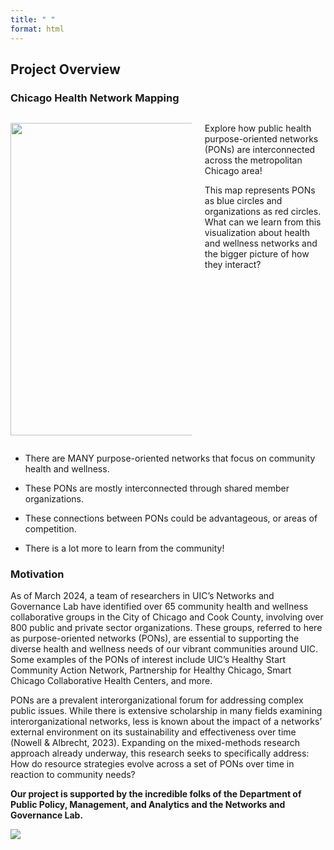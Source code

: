 ```yaml
---
title: " "
format: html
---
```


## Project Overview

### Chicago Health Network Mapping

::::: columns
::: {.column width="60%"}
![](Visualizations/Chicago%20Health%20PONs%20orgs%20only.jpeg){width="500"}
:::

::: {.column width="40%"}
Explore how public health purpose-oriented networks (PONs) are interconnected across the metropolitan Chicago area!

This map represents PONs as blue circles and organizations as red circles. What can we learn from this visualization about health and wellness networks and the bigger picture of how they interact?
:::
:::::

-   There are MANY purpose-oriented networks that focus on community health and wellness.

-   These PONs are mostly interconnected through shared member organizations.

-   These connections between PONs could be advantageous, or areas of competition.

-   There is a lot more to learn from the community!

### Motivation

As of March 2024, a team of researchers in UIC’s Networks and Governance Lab have identified over 65 community health and wellness collaborative groups in the City of Chicago and Cook County, involving over 800 public and private sector organizations. These groups, referred to here as purpose-oriented networks (PONs), are essential to supporting the diverse health and wellness needs of our vibrant communities around UIC. Some examples of the PONs of interest include UIC’s Healthy Start Community Action Network, Partnership for Healthy Chicago, Smart Chicago Collaborative Health Centers, and more.

PONs are a prevalent interorganizational forum for addressing complex public issues. While there is extensive scholarship in many fields examining interorganizational networks, less is known about the impact of a networks’ external environment on its sustainability and effectiveness over time (Nowell & Albrecht, 2023). Expanding on the mixed-methods research approach already underway, this research seeks to specifically address: How do resource strategies evolve across a set of PONs over time in reaction to community needs?

**Our project is supported by the incredible folks of the Department of Public Policy, Management, and Analytics and the Networks and Governance Lab.**

![](Visualizations/Presentation1.png){fig-align="left"}
